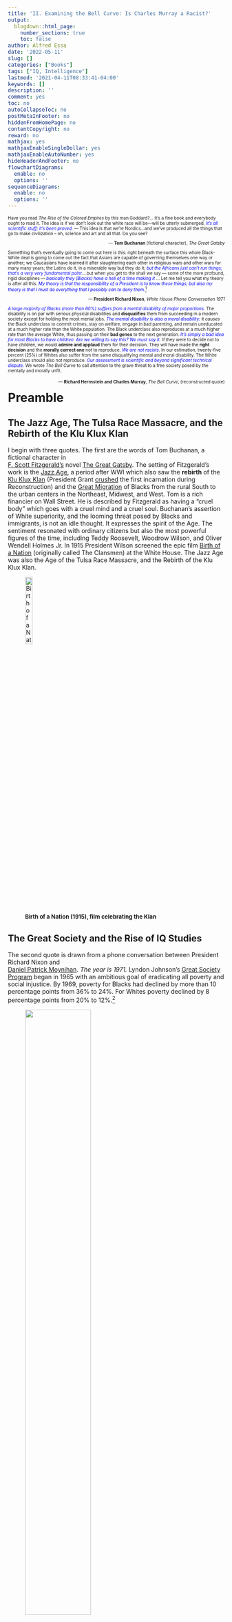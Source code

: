 ```yaml
---
title: 'II. Examining the Bell Curve: Is Charles Murray a Racist?'
output:
  blogdown::html_page:
    number_sections: true
    toc: false
author: Alfred Essa
date: '2022-05-11'
slug: []
categories: ["Books"]
tags: ["IQ, Intelligence"]
lastmod: '2021-04-11T08:33:41-04:00'
keywords: []
description: ''
comment: yes
toc: no
autoCollapseToc: no
postMetaInFooter: no
hiddenFromHomePage: no
contentCopyright: no
reward: no
mathjax: yes
mathjaxEnableSingleDollar: yes
mathjaxEnableAutoNumber: yes
hideHeaderAndFooter: no
flowchartDiagrams:
  enable: no
  options: ''
sequenceDiagrams:
  enable: no
  options: ''
---
```


<font size=1>

Have you read *The Rise of the Colored Empires* by this man Goddard?... It's a fine book and everybody ought to read it. The idea is if we don't look out the white race will be---will be utterly submerged. <span style="color:blue;">*It's all scientific stuff; it's been proved.*</span> --- This idea is that we're Nordics...and we've produced all the things that go to make civilization -- oh, science and art and all that. Do you see? 

[--- **Tom Buchanan** (fictional character), *The Great Gatsby*]{style="float:right"}

|
|

Something that's eventually going to come out here is this: right beneath the surface this whole Black-White deal is going to come out the fact that Asians are capable of governing themselves one way or another; we Caucasians have learned it after slaughtering each other in religious wars and other wars for many many years; the Latins do it, in a miserable way but they do it; <span style="color:blue;">*but the Africans just can't run things; that's a very very fundamental point*</span>....but when you get to the shall we say --- some of the more profound, rigid disciplines --- <span style="color:blue;">*basically they (Blacks) have a hell of a time making it*</span> ... Let me tell you what my theory is after all this. <span style="color:blue;">*My theory is that the responsibility of a President is to know these things; but also my theory is that I must do everything that I possibly can to deny them.*</span>^[Nixon talking about IQ tests and other things, https://www.youtube.com/watch?v=PwXOEFK6Swo&t=995s] 

[--- **President Richard Nixon**, *White House Phone Conversation 1971*]{style="float:right"}

|
|

<span style="color:blue;">*A large majority of Blacks (more than 60\%) suffers from a mental disability of major proportions*</span>. The disability is on par with serious physical disabilities and **disqualifies** them from succeeding in a modern society except for holding the most menial jobs. <span style="color:blue;">*The mental disability is also a moral disability:*</span> it *causes* the Black underclass to commit crimes, stay on welfare, engage in bad parenting, and remain uneducated at a much higher rate than the White population. The Black underclass also reproduces at a much higher rate than the average White, thus passing on their **bad genes** to the next generation.<span style="color:blue;"> *It's simply a bad idea for most Blacks to have children. Are we willing to say this? We must say it.*</span> If they were to decide not to have children, we would **admire and applaud** them for their decision. They will have made the **right decision** and the **morally correct one** not to reproduce. <span style="color:blue;">*We are not racists*</span>. In our estimation, twenty-five percent (25\%) of Whites also suffer from the same disqualifying mental and moral disability. The White underclass should also not reproduce. <span style="color:blue;">*Our assessment is scientific and beyond significant technical dispute.*</span>  We wrote *The Bell Curve* to call attention to the grave threat to a free society posed by the mentally and morally unfit.

[--- **Richard Herrnstein and Charles Murray**, *The Bell Curve*, (reconstructed quote)]{style="float:right"}
</font>

# Preamble

## The Jazz Age, The Tulsa Race Massacre, and the Rebirth of the Klu Klux Klan

I begin with three quotes. The first are the words of Tom Buchanan, a fictional character in <br>[F. Scott Fitzgerald's](https://en.wikipedia.org/wiki/F._Scott_Fitzgerald) novel [The Great Gatsby](https://en.wikipedia.org/wiki/The_Great_Gatsby). The setting of Fitzgerald's work is the [Jazz Age](https://en.wikipedia.org/wiki/Jazz_Age), a period after WWI which also saw the **rebirth** of the [Klu Klux Klan](https://en.wikipedia.org/wiki/Ku_Klux_Klan) (President Grant [crushed](https://www.historynet.com/grant-takes-klan.htm) the first incarnation during Reconstruction) and the [Great Migration](https://www.history.com/topics/black-history/great-migration) of Blacks from the rural South to the urban centers in the Northeast, Midwest, and West. Tom is a rich financier on Wall Street. He is described by Fitzgerald as having a "cruel body" which goes with a cruel mind and a cruel soul. Buchanan's assertion of White superiority, and the looming threat posed by Blacks and immigrants, is not an idle thought. It expresses the spirit of the Age. The sentiment resonated with ordinary citizens but also the most powerful figures of the time, including Teddy Roosevelt, Woodrow Wilson, and Oliver Wendell Holmes Jr. In 1915 President Wilson screened the epic film [Birth of a Nation](https://en.wikipedia.org/wiki/The_Birth_of_a_Nation) (originally called The Clansmen) at the White House. The Jazz Age was also the Age of the Tulsa Race Massacre, and the Rebirth of the Klu Klux Klan.

![<font size=2>**Birth of a Nation (1915), film celebrating the Klan**</font>](images/birthofanation.jpg){width=20%}

## The Great Society and the Rise of IQ Studies

The second quote is drawn from a phone conversation between President Richard Nixon and <br>[Daniel Patrick Moynihan](https://en.wikipedia.org/wiki/Daniel_Patrick_Moynihan). *The year is 1971.* Lyndon Johnson's [Great Society Program](https://en.wikipedia.org/wiki/Great_Society#:~:text=The%20Great%20Society%20was%20a,to%20represent%20his%20domestic%20agenda.) began in 1965 with an ambitious goal of eradicating all poverty and social injustice. By 1969, poverty for Blacks had declined by more than 10 percentage points from 36\% to 24\%. For Whites poverty declined by 8 percentage points from 20\% to 12\%.^[https://en.wikipedia.org/wiki/Poverty_in_the_United_States] 

![<font size=2></font>](images/povertyrate.png){width=60%}

By 1970, however, the Great Society began to lose momentum.  Escalation of the Vietnam began to redirect funds away from domestic programs to the war effort. Richard Nixon assumed the Presidency in 1969, having vowed, among other things, to roll back the "overreach" of the Great Society.^[https://www.history.com/topics/1960s/great-society] During this time the conservative backlash against the Great Society began to receive intellectual firepower with the publication of [Arthur Jensen's](https://en.wikipedia.org/wiki/Arthur_Jensen) (UC Berkeley) and [Richard Herrnstein's](https://en.wikipedia.org/wiki/Richard_Herrnstein) (Harvard) work on IQ.^[Jensen Arthur, (1969). How much can we boost IQ and scholastic achievement? Harvard Educational
Review 39, 1-123.] ^[Herrnstein, Richard. (1971) IQ in the Meritocracy. Atlantic Monthly]

> Jensen and Herrnstein suggested that there are likely to be <span style="color:blue;">**limits to equality**</span> due to <span style="color:blue;">**inherent IQ differences**</span> among the races.</p> 

Nixon's phone call with Moynihan occurs against this backdrop. Nixon has just read Richard Herrnstein's [article](https://cdn.theatlantic.com/assets/media/files/sept_1971_-_herrnstein_-_i.q..pdf) on IQ, which appeared in the [Atlantic](https://www.theatlantic.com/) in 1971. Atlantic's editors preface the article with the remark that the "albeit painful" discussion of race and intelligence is "important because **social legislation** (emphasis mine) must come to terms with **actual human potentialities** (emphasis mine), painful because the actualities are sometimes not what we vainly hope." In the course of the phone conversation it's clear that Nixon is thinking: 'Blacks are inferior to Whites and there are **hard limits** to what we can achieve with social policy and programs of the Great Society.' (**Note**: Moynihan was a staunch advocate of social justice and his views are complex. See Joel Klein's [recent piece](https://www.nytimes.com/topic/person/daniel-patrick-moynihan) in NY Times.)

## The Bell Curve as Intellectual Brutalism

The third quote from *The Bell Curve* is **not** an actual quote. It is a **reconstruction**. I have tried to distill into a single paragraph the upshot of *The Bell Curve's* view on race and intelligence. In this essay I hope to persuade the reader that *The Bell Curve's* views on race is even more radical than what is commonly supposed. 

><span style="color:blue;">The Bell Curve is brutalism masquerading as science: a ideological blueprint for suppressing Blacks and the powerless of all races.</span>


It will take several extended posts to  lay bare the *The Bell Curve*'s logic of brutality. Having said that, I believe TBC should be studied, not silenced. We learn from being exposed to bad ideas, not just good ones. Murray should be allowed to present his views freely. But he should also be pushed to speak in forums that promote real debate. *The Bell Curve* is wrong, but not obviously wrong. Until the nature of its errors are understood and exposed, it will continue to gain adherents.


(**Note**: An accessible version of TBC is in Murray's talk [The Bell Curve Revisited & Q&A](https://youtu.be/tNJYW2VfLw8). It's also one of the few moments when Murray lets his guard down and tells us exactly what he means. His views on "dysgenesis" and the problems associated with the "underclass" having too many children begins at 25:00. Most of the language I use in the reconstructed quote can be found in the YouTube video.)

![**Charles Murray: The Bell Curve Revisited & Q&A**](images/murraytalk.png){width=40%}

# Introduction

In a [previous post]() I summarized the argument of The Bell Curve (TBC) as a set of ten propositions. My primary objective in the series of posts is to evaluate TBC's *technical argument*, particulary its use of the National Longitudinal Survey of Youth 1979 ([NLSY79](https://www.bls.gov/nls/nlsy79.htm)) *dataset*. 

But before turning to the technical analysis proper (reserved for future posts), we need to work through a number of key concepts and distinctions. At this stage, our goal should be to *understand the argument* and *claims* of TBC. Our guide will be the maxim that the task of understanding precedes the task of criticism. 

# Controversy

*The Bell Curve* is *controversial* because it equates intelligence with IQ. But TBC is *doubly controversial* because of its view of race. 

A number of critics have dismissed TBC as racist pseudo-science.^[Graves Jr, Joseph L., and Amanda Johnson. "The pseudoscience of psychometry and the bell curve." Journal of Negro Education (1995): 277-294.] ^[Siegel, Eric. "The Real Problem wit Charles Murray and "The Bell Curve". Scientific American. April 12, 2017. https://blogs.scientificamerican.com/voices/the-real-problem-with-charles-murray-and-the-bell-curve/] ^[Turkheimer, Eric, Paige Harden, Kathryn, and Richard E. Nisbett. Charless Murray is once again peddling  junk science about race and IQ. https://www.vox.com/the-big-idea/2017/5/18/15655638/charles-murray-race-iq-sam-harris-science-free-speech] Academic scholars have found deep flaws but have mostly moved on, not because the subject matter of race and intelligence is "taboo", but from fatigue and exasperation. Even before the appearance of TBC, the eminent statistician and geneticist [Oscar Kempthorne](https://en.wikipedia.org/wiki/Oscar_Kempthorne) remarked that in discussions of the nature-nurture controversy "there is so much garbage interwoven with objective reasoning, that the reader can only be thoroughly perplexed. There have been 'gutter' polemics, emotional and irrational discourse to the extent that the rational portion of the scientific world tends to 'switch-off'."^[Oscar Kempthorne, Biometrics, Vol 34. No. 1 (Mar. 1978), pp. 1-23] 

![<font size=1>**Oscar Kemptorne** *Iowa State Statistical Laboratory</font>](images/Kempthorne.jpg){width=25%}

Kempthorne was writing in 1978, two decades *before* TBC. As an academic scholar of the first rank, Kempthorne did not "switch off". His invited paper in **Biometrics**, *Logical, Epistemological and Statistical Aspects of Nature-Nurture Data Interpretation* remains one of the best technical accounts of the abuses of IQ in hereditarian studies. Kempthorne's blistering tone is unusual for a scientific paper. He concludes the paper by noting that "mere observational studies **can easily lead to stupidities** (emphasis mine), and it is suggested that this has happened in the heredity-IQ arena." 
And "the making of unjustifiable assertions on inferiority of some races is obviously and naturally insulting, and our black population, for instance, is entitled to be very angry."^[Kempthorne, Ibid.] 

## Defenders of the Bell Curve Faith

If most academic scholars have "switched off", TBC continues to gain new adherents, particularly among a vanguard of influential internet intellectuals. 

In "A Tale of Two Bell Curves" ([Quillette,2017](https://quillette.com/)), Winegard and Winegard write, for example, that: "most of its (TBC) contentions are, in fact, **perfectly mainstream** and accepted by **most relevant experts**."^[Winegard, Bo and Ben Winegard. "A Tale of Two Bell Curves." March 27, 2017. https://quillette.com/2017/03/27/a-tale-of-two-bell-curves/] Winegard and Winegard's piece is well written and makes a strong case for a sympathetic reading of TBC. They conclude that there are "two versions of *The Bell Curve*. The first is a disgusting and bigoted fraud. The second is a judicious but provocative look at intelligence and its increasing importance in the United States. The first is a fiction. And the second is the real *Bell Curve*."

The well-known journalist and blogger Andrew Sullivan's adulation of Murray and TBC is well known. According to Sullivan, "The book...**still holds up** as one of the **most insightful and careful** of the last decade."^[Sullivan, Andrew. ]. As *The New Republic's* (TNR) editor in the early 1990s, Sullivan published excerpts from TBC along with a set of criticisms. Sullivan has continued to defend Murray fiercely: "Where I do draw the line is the attempt to **smear legitimate conservative ideas** and **serious scientific arguments** as the equivalent of peddling white supremacy and bigotry”.

![<font size=1>**Andrew Sullivan**, photo by Trey Ratcliffe </font>](images/AndrewSullivan.jpg){width=30%}

Sullivan approval of TBC as expressing "serious scientific arguments" is bizarre. He doesn't seem to have read the work. If he has, he has not absorbed TBC's core thesis when it comes to Blacks. In his exchange with Ta-Nehisi Coates, Sullivan writes: "No one is arguing 'that black people are dumber than white', **just** (emphasis mine) that the distribution of IQ is **slightly** (emphasis mine) different among different racial populations."^[Atlantic, November 28, 2011]. In statistics one standard deviation in IQ is not "slight", it's monumental. TBC doesn't argue that Blacks are dumber than Whites. Murray and TBC argue that Blacks are **substantially dumber** than Whites. TBC doesn't argue *just* that there is a slight difference in distributions. TBC's logic leads to the position that more than 60\% of Blacks **should not reproduce** because they carry bad genes. Sullivan also blithely severs the *explicit* connection between intellectual inferiority and moral inferiority in TBC: "For me, intelligence is a curse as well as a blessing --- and it has as much salience to my own sense of moral worth as my blood type." I will argue that in *The Bell Curve* intelligence and moral worth are **inextricably** linked. See **Proposition** 5 below.

> <span style="color:blue;">When it comes to race, *The Bell Curve's* core thesis is that Blacks are substantially (not slightly) inferior to Whites mentally, morally, and politically.</span>


In a recent article in [Law and Liberty](https://lawliberty.org/), Helen Dale writes that "ordinary members of the public often think it’s (*The Bell Curve*) been debunked (**it hasn’t**))"^[Helen Dale, The Coming War over Intelligence. https://lawliberty.org/the-coming-war-over-intelligence/] Dale shares her experiences with having a "freakishly high" IQ. She goes on to advocate an arms race to research "the genetic basis of human inequality ... with honesty and rigour and humanity" since "the authoritarian states will get there first, and they have far fewer scruples." The direction is clear: since inequality is due primarily to genes and genes can be manipulated technologically, why not eliminate people with low IQ through selective breeding? "Molecular genetics is concerned with *what combination* of genes *cause* intelligence differences. As Richard Dawkins once commented, the problem with eugenics isn’t that it doesn’t work, but that it does."^[Helen Dale. Ibid.] Dale, "of course", does not advocate eliminating those with "low IQ" by **coercion**. Those with "high IQ", such as Dale, want to give those with "low IQ" the **choice** of altering their genes and the genes of their offspring. Richard Haier, editor-in-chief of the Journal Intelligence and Emeritus Professor of Psychology, writes: "If we can change environments or genes to increase IQ in individuals, we have a moral obligation to do so because more intelligence is better than less."^[https://quillette.com/2017/06/11/no-voice-vox-sense-nonsense-discussing-iq-race/] Murray also looks forward gleefully to the prospects of genetic alteration as a way of overcoming "dysgenesis", a state of affairs where the cognitive underclass reproduces at a much higher rate than the cognitive elite. 

Sam Harris, author and podcast host, has seized the mantle of TBC and is now one of its most ardent defenders. A neuroscientist by training, Harris has dedicated several podcasts on the topic. Harris states: "the most controversial passages in the book struck me as **utterly mainstream** with respect to the science at this point. They were mainstream at the time he wrote them and they’re **even more mainstream today.**"^[Making Sense Podcast #73 - Forbidden Knowledge. A Conversation with Charles Murray. April 22, 2017. https://samharris.org/podcasts/forbidden-knowledge/]  According to Harris, the main contentions of TBC are **"all facts"** and "there is almost nothing in psychological science for which there is more evidence than these claims."^[Harris podcast. #72. Forbidden Knowledge. https://samharris.org/podcasts/forbidden-knowledge/] 

![<font size=1>**Sam Harris**, photo by Christopher Michel</font>](images/Sam_Harris.jpg){width=25%}


Harris also attacks TBC's critics as a malign force intent on *defamation* and *intimidation*: "I find the dishonesty and hypocrisy and moral cowardice of Murray's critics shocking." "One rarely encounters a fair reading of Murray. Whenever you see discusions of TBC you can be sure that the authors felt under immense pressure to dismiss it and they end up ignoring much of what Herrnstein and Murray actually wrote. And they argue in very sloppy ways against the concept of general intelligence. And this sloppiness still has the effect of being **defamatory**." According to Harris, Charles Murray is the "intellectual who has been treated the most unfairly in my lifetime."^[Harris podcast. #72. Forbidden Knowledge. https://samharris.org/podcasts/forbidden-knowledge/]


Murray himself describes TBC as a **"relentlessly moderate work"**, while denouncing its critics, particularly academic critics, as "hysterical", "cowardly", "vicious", and "corrupt".^[‘The Bell Curve’ 20 years later: A Q&A with Charles Murray. October 2014. https://www.aei.org/economics/bell-curve-20-years-later-qa-charles-murray/] According to Murray, the theses of TBC are all "**settled science**". Academic scholars are "cowards" because they accept the conclusions privately, but can't and won't acknowledge it publicly. 

Murray's newest book ["Facing Reality"](https://www.amazon.com/Facing-Reality-Truths-about-America-ebook/dp/B08PL6C4RQ/ref=sr_1_2?dchild=1&keywords=charles+murray&qid=1619277746&sr=8-2) is set to appear on June 15th, 2021. We can fully expect that it will repeat and double down on TBC's argument. Murray promises to explicate "Two Truths about Race in America". "The charges of white privilege and systemic racism that are tearing the country apart **fIoat free of reality** (emphasis mine). Two known facts, **long since documented beyond reasonable doubt** (emphasis mine), need to be brought into the open and incorporated into the way we think about **public policy** (emphasis mine): American whites, blacks, Hispanics, and Asians have different violent crime rates and different means and distributions of cognitive ability. The allegations of racism in policing, college admissions, segregation in housing, and hiring and promotions in the workplace ignore the ways in which the problems that prompt the allegations of systemic racism are driven by these two realities." In short, according to Murray, there is no systematic racism in America. If only everyone understood that it's all about IQ, we can begin to craft a rational social policy.

*Facing Reality* is listed in [Amazon](https://www.amazon.com/) as the *#1 New Release* in "**Education Policy**". 

> <span style="color:blue;">Twenty-five years after its publication, *The Bell Curve* is very much alive.</span>

## An Artful Narrative in Defense of The Bell Curve

The technical argument of *The Bell Curve* relies on two statistical methods: [factor analysis](https://en.wikipedia.org/wiki/Factor_analysis) and <br>[linear regression](https://en.wikipedia.org/wiki/Linear_regression). Factor analysis is used to justify "g" or the concept of *general intelligence*. Our lives are inundated with tests. Why should we care particularly about IQ tests?  We should care about IQ tests, according to TBC, because it measures **something real** called "g". It's "g" which **causes** differences in results on IQ tests. When Sam Harris states that the core theses of TBC are **all facts**, the prime fact is the reality of "g". How is the reality of "g" established  *scientifically*? It is through **factor analysis**. 

If "g" is the primary force behind intelligence, it is also held to be the latent cause behind most of the **outcomes** we care about in life. **This includes moral outcomes**. The wealthy are wealthy *because* they have more "g". The poor are poor *because* they have less "g". Less crimes are committed by smart people **because** they have more "g". More crimes are committed by dumb people *because* they have less "g". What connects intelligence as "g" *scientifically* to these outcomes? **Regression**. In TBC regression is used to justify the association of IQ with social and moral outcomes. 

The statistician and philosopher of science Clark Glymour crisply summarizes the structure of the causal argument in TBC as:

>There are two parts to the **causal argument** of *The Bell Curve*. One part argues that there is a feature of people, general intelligence, that is principally responsible for how people perform on IQ tests. The other part argues that this feature, as measured by IQ tests, causes a lot of other things. The first part is argued by appeal to factor analysis; the second part by appeal to regression.^[Clark Glymour. The Mind's Arrow: Bayes Nets and Graphical Causal Models in Psychology.]

Because the layman is not likely to be familiar with either technique, Murray and his defenders have constructed an artful narrative around TBC. It runs something like this:

- Investigating **whether** there are racial differences in intelligence is legitimate scientific inquiry. 

- **If** there are racial differences, then it is **reasonable** to suggest that **some** portion of the difference is due to heredity.

- To suggest otherwise is to accept the **blank slate hypothesis**, the idea that differences or variances in outcome are due **entirely** to the environment and that genes play no role.

Each proposition, taken singly or taken together, is plausible and reasonable on its face. 

The first proposition positions Murray as a modern-day Galileo taking on contemporary<br> [Cardinal Bellarmines](https://en.wikipedia.org/wiki/Robert_Bellarmine) and the "woke" Inquisition. Murray's image as an anti-woke warrior and champion of free inquiry gets burnished each time he is [blocked from speaking](https://www.theatlantic.com/politics/archive/2017/03/middlebury-free-speech-violence/518667/) at places like Middlebury College. Despite the occasional "cancellation", which is be abhorred, Murray remains omnipresent on speaking tours and interviews with fawning hosts. Murray has never had to defend his views in a **true debate**. Nor has he published anything of note in peer reviewed journals. [Martin Rein](https://news.mit.edu/2017/martin-rein-longtime-professor-urban-studies-and-planning-dies-1115) (MIT) and [Christopher Winship](https://sociology.fas.harvard.edu/people/christopher-winship) (Harvard) describe Murray as a "policy enterpreneur" (a term was coined by Paul Krugman), someone who peddles their favored policy solution bypassing academic peer-review while enjoying funding by extra-academic policy institutions.^[Martin Rein and Christopher Winship. "Policy Entrepeneurs and the Academic Establishment: Truth and Values in Social Controversies.]

The second proposition of the artful narrative is cleverly stated as a bounded hypothetical. The hypothetical suggests that TBC's motive is purely scientific investigation: "We are **not** saying **that there are** racial differences, but **if** there are ...." The pure inquiry is not only hypothetical but operates with built-in safeguards erring on the side of "moderation": "**If** there are racial differences, then surely **some** of it is **likely** to be due to genes." 

Murray makes a great deal of the following quote from TBC as defense of his "moderate" views:

>"If the reader is now convinced that either the genetic or environmental explanation has won out to the
exclusion of the other, we have not done a sufficiently good job of presenting one side or the other. 
It seems highly likely to us that both genes and the environment have something to do with racial
differences. What might the mix be? We are **resolutely agnostic** on that issue; as far as we can 
determine, the evidence does not yet justify an estimate. (TBC, p. 311)"

What could be more humble and moderate than that? Why the **"moral panic"** (Sam Harris' phrase)?  Why the kerfuffle?  We are **merely** investigating **if** genes play **some** role in explaining **possible** differences. Blacks chill. Liberals chill. Woke chill. Everyone chill.

The third proposition in the artful defense is the cleverest of all. The charge of "Blank Slateism" is now a common rhetorical ploy by TBC's defenders to preempt any and all criticism. The term *blank slate* or *tabula rasa* was used by the philosopher [John Locke](https://en.wikipedia.org/wiki/John_Locke) in his philosophical defense of empiricism. But the phrase has been popularized by the Harvard cognitive scientist [Steven Pinker](https://en.wikipedia.org/wiki/Steven_Pinker) as a cudgel against liberals. Pinker argues that the dominant view of human nature, the one liberals rely on for their social and political agenda, is that nature is nothing and nurture is everything. Pinker heroically appears on the scene to set us straight. Pinker informs us, as if we didn't know it already, that Nurture is something but so is Nature. We thought we were "blank slates", but we are not. Pinker's grand idea is that an entire tradition of philosophical and political thought rests on an utterly stupid theory of human nature.

![<font size=1>**Stephen Pinker**</font>](images/StephenPinker.jpg){width=25%}

According to Pinker, everyone from Locke to Rousseau and Mill have fallen prey to the Blank Slate fallacy. Pinker has turned the strawman into a cottage industry of [Ted Talks](https://youtu.be/CuQHSKLXu2c) and even an [entire book](https://www.amazon.com/Blank-Slate-Modern-Denial-Nature/dp/0670031518/ref=tmm_hrd_swatch_0?_encoding=UTF8&qid=1621794297&sr=8-2). Locke. What a stupid guy. But we can forgive him for he lived in the 17th century,  whereas we moderns know all about cognitive science. Pinker seems to not to have read past the first page of Locke's Essay Concerning Human Understanding. Locke *begins* by describing the mind as a blank slate to suggest that we receive external sensations. But Locke *continues* by describing the **operations** of the mind, which also includes the amazing ability to *reflect* on its own operations. This generates "a new set of ideas, which I call 'ideas of reflection'. 


According to Pinker, Locke was a duffer when it came to his theory of knowledge and mind. But John Stuart Mill was a greater duffer because he "was perhaps the first to apply his blank-slate psychology to political concerns we recognize today."^[Steven Pinker, Blank Slate] Pinker cites the following passage from Mill to brand him as a blank-slater:

>"I have long felt that the prevailing tendency to regard all the marked distinctions of human character
as innate, and in the main indelible, and to ignore the irresistible proofs that by far the greatest 
part of those differences, whether between individuals, race, or sexes, are such as not only might
but naturally would be produced by differences in circumstances, is one of the chief hindrances to
the rational treatment of great social questions, and one of the greatest stumbling blocks to human
improvement..." (JS Mill)

Pinker's characterization of Mill as a blank-slater is also absurd. Mill was a preeminent social justice warrior, being one of the first champions, for example, of women's suffrage. No reasonable person, and certainly not Mill, believes that there are **no** biological differences between the sexes. Mill's *exact* words provide his own defense. In Mill's quote above "by far the greatest part of those differences" is not the **same as** "all differences". We need to remember that as a progressive philosopher, Mill was fighting against the rhetoric of innate differences which was used to subjugate women and to deny them any share of political power. *On the Subjection of Women*, Mill writes:

>I deny that any one knows or can know, the nature of the two sexes, as long as they have only been seen in their present relation to one another. **Until conditions of equality exist** (emphasis mine), no one can possibly assess the natural differences between women and men, distorted as they have been. What is natural to the two sexes can only be found out by allowing both to develop and use their faculties freely. (*Mill, On the Subjection of Women*)
 
Mill is a robust empiricist, not a blank slater. He is stating that we cannot **fully know** differences in capability between the sexes until women have been given **full opportunity** to develop their faculties *freely*. Anyone familiar with Mill's famous [Autobiography](https://www.penguinrandomhouse.com/books/261078/autobiography-by-john-stuart-mill/) knows that it is entirely premised in showing **how far** an individual can go with opportunity and disciplined education **given** one's **starting limitations**.

Following Pinker, Murray and his supporters use every opportunity to describe their opponents as "Blank Slaters". Murray writes, "On this score (i.e. advances in genetics), the roof is about to crash in on those who insist on a **purely environmental explanation** (emphasis mine) of all sorts of ethnic differences, not just intelligence."^[‘The Bell Curve’ 20 years later: A Q&A with Charles Murray. https://www.aei.org/economics/bell-curve-20-years-later-qa-charles-murray/] Andrew Sullivan invokes the Blank Slate as being "the most ludicrously untrue and yet suffocatingly omnipresent orthodoxy of our time."^[Andrew Sullivan. The Logic of Bell Curve Leftism. [https://andrewsullivan.substack.com/p/the-logic-of-bell-curve-leftism?utm_campaign=post&utm_medium=web&utm_source=twitter]]

In summary, the artful narrative defense of TBC preemptively pins critics into a corner. TBC's defenders argue: "We are not saying that **there are** racial differences. As scientific inquirers, we are **merely** investigating **whether** there are individual and group differences. And **if** there are differences, we are not arguing that it is **entirely** or even **primarily** genetic. We are only suggesting that **some** portion **might** be due to genes. Whereas **our opponents** want to attribute **all** differences to the environment."

## An Artful Deceit 

Upon examination, the artful defense of TBC is not artful, it's deceitful. By exercising it as their rhetorical strategy, TBC's defenders are guilty of both technical and moral deceit. What is the technical deceit? As mentioned above, TBC's argument relies on two statistical methods: factor analysis and regression. None of TBC's internet defenders so much as mention the technical methods, let alone evaluate it. How can that be? A search for "factor analysis" or "regression" in Winegard and Winegard, Sullivan, Dale, Harris, and Pinker's writings draw an utter blank. How can someone vouch for the science behind TBC without bothering to state the science or review it? 

So what do TBC's defenders think is the science behind TBC? *Psychometrics*. But what is psychometrics? A psychometrician creates tests. It's their day job and only job. To do their day job a psychometrician doesn't need to know anything about how the mind works nor anything about the nature of intelligence. Some psychometricians, however, have made it their night job to *speculate* about the nature of mind. The connection between psychometrics and a theory of the mind is, at best, loose and speculative. At worst, the connection is non-existent. Borsboom has published an extensive review of the lack of interplay between psychometrics and psychology. One of his conclusions: "However, we have not yet devoted attention to what may be the single most problem that faces psychometric modeling. This is the almost complete absence of strong psychological theory." 

Psychometricians create tests based on mathematical models. But mathematical models are a dime a dozen. Models are hypotheses. And a hypothesis is a conjecture about how the world might work. In the absence of a theory and the suggestion of future experiments, that's all they are: speculative.

Factor analysis as used by psychometricians is a valid statistical technique for creating tests. But as used by psychometricians factor analysis tells us absolutely nothing about the mind or the causes of intelligence. 

Let's put one of the claims side by side:

Claim 1: There is a g factor of cognitive ability on which individuals differ. 

"Despite abstruse debates about the structure of intelligence, most relevant experts now agree that there is indeed a g factor."


If the technical deceit were not bad enough, the moral deceit is worse. Murray and his defenders would have us believe that TBC is a "moderate" work. By what stretch of the imagination is it "moderate" to claim that the **greater part of an entire race** is **mentally, morally, and politically unfit** to serve as full members of a free society? How is it "moderate" to claim that the **greater part of an entire race** represents a **grave threat** to a free society? How is it moderate to claim that the **greater part of an entire race** is to fit to occupy only menial jobs?  How is it "moderate" to claim the **greater part of an entire race** should *not reproduce*?

The question to put to Sullivan, Dale, Harris, and all defenders of *The Bell Curve* is: 

>"Has Science established that the greater part of an entire race is mentally, morally, and politically unfit to be full members of a free society?" 

If you defend TBC, you own and need to defend this proposition.



# Two Key Propositions

In the rest of post I try to tease out the core argument of TBC using its own vocabulary. The argument of TBC rests on two key propositions. Among the ten propositions I stated as summarizing the argument of TBC, **Proposition 3** is the linchpin proposition. The entire edifice of TBC stands or falls with it.

> **Proposition 3**: IQ is the <span style="color: blue;">*primary cause*</span> of a range of social, economic, moral, and political outcomes. IQ also <span style="color: blue;">*explains*</span> and <span style="color: blue;">*predicts*</span> them.

As we already indicated, Regression is used to justify P3. My next post will be dedicated to examining its technical merits.  

We should note that **Proposition 3 (P3)** says nothing about race. But once we apply **P3** to different races, the consequences follow as a simple corollary. The consequence for Blacks is stated in **Proposition 5 (P5)**. 

> **Proposition 5**: Blacks *on average* are *substantially inferior* to Whites. <span style="color: blue;">Blacks on average are **substantially inferior** to whites **intellectually, morally and politically**</span>. Blacks on average are intellectually inferior to Whites because they score much lower (as much as one standard deviation) on cognitive tests than Whites. Blacks on average are morally inferior to Whites because IQ causes a full range of undesirable moral outcomes. The adverse outcomes include illegitimacy, criminality, welfare-dependency, drug addiction, bad parenting. Blacks on average are politically inferior to Whites because they lack the virtues required to govern and be governed in the full sense.



# Cognitive Classes, Race, and Social Behaviors


Herrnstein and Murray (HM) state boldly in the preface that most social science sees the world through a "glass darkly, indeed to grope with **symptoms instead of causes** (emphasis mine), to stumble into supposed remedies that have no chance of working." (p. xxiii) Their aim in writing TBC is to illuminate the "central challenges facing democratic societies" by revealing the *causal mechanisms* underlying a broad set of social phenomena. 

It is noteworthy that HM use the language of *"causality"* throughout the work. Part II, which is the center piece of TBC, begins with an analysis of poverty: "We begin with poverty because it has been so much at the center of concern about social problems. We will be asking, "**What causes poverty**" (emphasis mine) focusing on the role that cognitive ability might play." (p.127) TBC's statistical justification of **P3** rests on regression: "Regression analysis tells how much each **cause** (emphasis mine) actually affects the result, taking the role of all the other hypothesized causes into account -- an enormously useful thing for a statistical procedure to do, hence its widespread use." (p. 122) This is a sloppy and misleading statement. Regression analysis does no such thing. At best, reveals **possible causes** and the weights associated with those possible causes if a whole set of assumptions are true. *Regression* leads to *hypothetical causes* in the same way that *exploratory factor analysis* leads to *hypothetical causes*.  

Why is this important?  In a court of law there are different standards of evidence. Civil cases typically require *preponderance of the evidence* or *clear and convincing evidence*. Criminal cases require a higher burden of proof, namely *proof beyond a reasonable doubt*. By using the language of causality, *The Bell Curve* sets the highest bar for  We will see that it fails to deliver even a low standard of evidence based on *correlation* and *prediction*.

We are getting ahead of ourselves. Let's return to our understanding of TBC's argument.

A **cognitive class** is the basic unit of analysis in TBC. What is a cognitive class? Cognitive classes correspond to *different levels* of cognitive ability. In TBC cognitive ability is synonymous with IQ. High cognitive ability (high IQ) is associated with positive outcomes and low cognitive ability (low IQ) with negative outcomes. This leads to two key questions in interpreting TBC:

>**Key Question 1:** What defines a <span style="color: blue;">cognitive class</span>? 

>**Key Question 2:** What is the <span style="color: blue;">relationship</span> between cognitive classes and social behaviors? 


Murray has stated repeatedly and consistently that the issue of race is secondary to TBC's main thesis. The chapter on race (Chapter 13) was included "for the sake of completeness" (my paraphrase). But this pronouncement about race as a mere corollary to the main thesis has something of an [Archie Bunker](https://en.wikipedia.org/wiki/Archie_Bunker) quality to it. 

![*Archie Bunker* as played by Carroll O'Connor](images/ArchieBunker.jpg){width=30%}
 

Archie Bunker is a character in a popular 70s sitcom [All in the Family](https://en.wikipedia.org/wiki/All_in_the_Family). Archie is a bigot but is friendly with a young black man named "Lionel". Because of his friendship with Lionel, Archie doesn't view himself as a racist: "How can I possibly be a racist if I am a friend and mentor to Lionel?" There is a twin form to the Archie Bunker defense: "I am not a racist because although most Blacks are shifty and lazy, I also believe that some Whites are also."

Although race does not play a role in the *principal argument* of TBC (it appears as a corollary), its *conclusions* about race are profound and devastating. 

This leads to a third key question, which is also the main focus of this post:

> **Key Question 3:** What is the relationship between <span style="color: blue;">race</span> and <span style="color: blue;">cognitive class</span>?


Understanding TBC requires, therefore, an understanding the relationship among three concepts. 
<center>
![**Figure 1: TBC Triad**](images/tbctriangle.png){width=50%}
</center>
 

In this post I examine **Key Questions 1** and **3**. I address **Key Question 2** in the next post as part of the technical data analysis. 
 
 
# Plato's Republic, Tripartite Structure of Cognitive Classes


It can be said that Western political philosophy begins with Plato's [Republic](https://plato.stanford.edu/entries/plato-ethics-politics/). Plato's work is "first" in two important senses. It is first in the sense that it stands at the beginning of a long tradition of thought which examines the nature, scope, and limits of government. The tradition includes Hobbes, Locke, Rousseau, Mill, Rawls, and others. But Plato's work is first in another sense. It squarely places the **nature of justice** as the *first question* of politics. 

In the course of the dialogue, Plato postulates that a **just society** arises from a division among **three classes**: *Rulers, Soldiers, and Producers*.  The *Guardians*, also known as Philosopher/Kings, rule the city. The *Soldiers* ensure safety and stability of the city from internal and external threats. The *Producers*, who form the majority of citizens, grow food and create others goods required by all. Each class has its own distinct *Virtue*.  Justice, as a Virtue, *emerges* as a proper balance among the different classes.

![*Plato's Republic, late 9th century, Paris, Bibliothèque Nationale*](images/Republic.jpg){width=30%}

What is the relevance of the *Republic* for undertanding *The Bell Curve*? 

> Although presented in the guise of science, *The Bell Curve* is primarily a political work and intented as a blueprint for public policy. 

*The Bell Curve's* is a political work insofar as it presents a **model of society**. Similar to Plato's *Republic*, the model has a tripartite structure consisting of an **upperclass**, a **middleclass**, and an **underclass**. The upperclass creates knowledge and wealth. It is a *natural aristocracy* based on IQ. The middleclass forms the majority of citizens. It supports, maintains and enjoys the fruits of the economy. The underclass is mostly a drag on society. It is the primary source of chaos, crime, and instability. 

Unlike Plato's *Republic*, where each class plays a positive role in the overall well being of the city, the underclass poses a **permanent threat**. For political and humane reasons, the underclass can never be eliminated. However, its dangers to society must be mitigated and contained (to borrow a phrase from [George Kennan](https://en.wikipedia.org/wiki/George_F._Kennan)). According to Murray, "Everything I am saying about the relationship between IQ to social problems and social stratification impinges on our ability to function as a free society..it gets harder and harder to do it as the underclass grows."^[Murray, C. "The Bell Cure Revisited & Q&A". https://www.youtube.com/watch?v=tNJYW2VfLw8&t=1115s. 23:15 ] 

It cannot be emphasized enough that in *The Bell Curve*'s the three classes are **not** economic classes. Murray trades and profits from this ambiguity in his other works such as [Losing Ground](https://en.wikipedia.org/wiki/Losing_Ground_(book)) and [Coming Apart](https://en.wikipedia.org/wiki/Coming_Apart_(book)). The three cognitive classes do not arise out of economic and social arrangements but reflect the **natural order** of things, one based on IQ.  

Cognitive stratification in TBC means, therefore, that there are three **natural classes** based on IQ. Herrnstein and Murray (HM) repeatedly emphasize that TBC is concerned with the two extremes or tails of the IQ distribution. We will see what this means soon, but HM are referring to the *upperclass* and the *underclass*. 

In HM's version of the Republic the underclass embodies **vice**. Its members are an ineradicable source of instability and chaos. The upperclass embodies **virtue**. Its members possess intellectual virtues to advance knowledge and innovation, but also the moral virtues to ensure strong communities and good government.

> In *The Bell Curve* the upperclass is <span style="color: blue;">**virtuous**</span> and the underclass is <span style="color: blue;">**vicious**</span>. 

Following its traditional meaning, to be virtuous means prone to committing virtuous acts and to be vicious means prone to committing vicious acts. Because it is central to understanding TBC, I come back to this point about virtues and vices in **Sections 8** and **9** below.

# IQ and its Properties

We turn now to one of our key questions: *What is a cognitive class and how is it determined?* 


## IQ is an Ordinal Number

First, IQ is an ordinal number. Not all numbers are ordinal numbers. My number in a lottery, for example, is not an ordinal number. Each ticket in the lottery pool is "mapped" to a person, much like a hook on a coat rack.  The numbers are not ranked and there is no advantage in having a smaller or larger number.  

By contrast, the number I am assigned in a queue is an ordinal number. The number determines the *order* in which someone I be served.  We can think of ordinal numbers, therefore, as being laid out on some scale such as a number line. See **Figure 2**.  As an ordinal number, each person's IQ has a position or *rank* relative to others on the scale. This might appear to be a minor point, but it is essential for understanding some of IQs other characteristics.

![**Figure 2:** IQ as a Ranking](images/rugplot.png) 

## IQ is Distributed

Second, IQ has a distribution. This means that although each person's IQ score falls on a scale, the scores are not evenly placed. By convention, the number 100 stands in the middle of the IQ scale. As we move away from the middle in either direction, there are fewer and fewer values. If we record the IQ scores as a set of tick marks on a number line, **Figure 2** shows the placement of each score but also the uneven nature of the spacing. The further we move away from the center the fewer the tick marks.

## IQ follows a Gaussian Distribution

Third, although IQ is not distributed evenly, the pattern of tick marks is not random. The spacing of numbers follows a well-defined numerical pattern. We can visualize the pattern using a two-dimensional visualization called a histogram (**Figure 3**.) A histogram can be thought of as a *series of bins* placed alongside the scale. The width of the bin (x-axis) indicates a range of values for some quantity of interest, such as IQ. The height of the bin (y-axis) indicates the count or the number of individuals that fall in that range. We can see, for example, that there are more people in the bin which spans 90 - 100 than the bin for 130-140.

![**Figure 3:** Histogram](images/histogram.png) 

As we increase the number of samples in the distribution the shape of the histogram begins to take on the characteristic shape of a "Bell Curve", as shown in **Figure 4**. In statistics this pattern is called a Gaussian, named after the famous German mathematician Carl Friedrich Gauss. 

![**Figure 4:** Gaussian Distribution](images/kde.png) 

## Calculate Percentages from Distribution

Fourth, the shape of the distribution allows us to calculate precisely the *proportion* of people who fall within any arbitrary range for the quantity of interest, such as IQ. The proportion of people who fall in a certain range of IQ, for example, is the area under the curve for that range. If we draw from a large enough sample of individuals, we see in **Figure 5** for example, that 50% of the population (yellow) will have a score between 90 and 110 and 25% of the population will have an IQ in the range of the two tails (red and green). 

>**Key Idea**: The shape of the distribution allows us to calculate <span style="color: blue;">percentages</span> of people falling within a certain IQ range. 

How are these percentages derived? The area under the curve represents percentages and can be calculated precisely using the tools of integral calculus.

![**Figure 5:** Gaussian Distribution and Percentages](images/cognitiveclasses1.png) 

In summary, IQ is an ordinal number assigned to each individual based on their performance on an IQ test. The distribution of IQ follows the characteristic shape of a Bell Curve, which means that most people's scores fall in the middle (yellow) while the rest are spread equally among the two tails (green and red). 

# Blacks and Whites: Racial Disparities

Now let's turn to the issue of race. While the percentages of the three classes in the general population is shown in **Figure 5**, it does not reflect the percentages for Blacks. **Figure 6** shows the historical performance of whites and blacks in IQ tests. Blacks have typically performed on average one standard deviation (15 points) less than Whites. In statistical terms this difference is quite large.

![**Figure 6:** IQ Distribution for Whites and Blacks](images/whitesblacksdist.png)

IQ tests have been developed and "normed" with whites as the majority population. Cognitive stratification, therefore, for the white population is the same as for the general population: 50% fall in the middle class; 25% form the under class; 25% in the upper class.

![**Figure 7:** Percentages for Blacks](images/cognitiveclasses2.png)

Cognitive stratification results for blacks, however, is radically different. It is shown in **Figure 7**. For Blacks, 63% of the population are in the underclass; 32% in the middle class; while only 5% in the upperclass. 

# Characteristics of the Underclass

According to *The Bell Curve*, there are three cognitive classes: upper, middle, and under. Each class has certain characteristics. What are the characteristics of the underclass? 

> **Underclass**: The underclass "lack brains". But they also suffer from a lack of energy, thrift, farsightedness, and determination.

|     "Of those who are in poverty some of it is due to "bad luck, of course", but poverty
|      is also due to "lack of energy, thrift, farsightedness, determination --- and brains." (p.129)   
\

|     "Statistically, smart men tend to be more farsighted than dumb men." (p.160)


> **Underclass**: The underclass is inherently incapable of finishing college or even high school.

|     "Youngsters from poor backgrounds with high IQs are likely to get through college these
|      days, but those with low IQs, even if they come from well-to-do backgrounds, are not." (p.143)
\

|     "It will come as no surprise to find that most high school dropouts have low intelligence."


> **Underclass:** The underclass is not capable of reaching even a basic level of educational proficiency.

|     "Specifically, critics of American education must come to terms with the reality that in a
|      universal education system, many students will not reach the level of education that most 
|      people view as basic." (p.436)

> **Underclass**: The underclass is chronically unemployable.

|     "However, for that minority of men who are either out of the labor force or unemployed, the
|      primary risk factor seems to be neither socioeconomic background nor education but low 
|      cognitive ability."
\

|     "The general principle is that the longer the period of unemployment, the more prevalent
|      is low IQ."

> **Underclass**: Interventions and resources directed at the underclass is wasted effort.

|     "Very high proportions of children already get prenatal care, nutrition, home environments,
|      and classrooms that are good enough to leave little room for measurable improvement." (p.190)
\

|     "In the metric of human suffering, increasing numbers of children are born into the conditions
|      we most deplore and the conditions that government is most helpless to affect." (p.519)

> **Underclass**: Bad parenting is endemic in the underclass.

|     "Incompetent mothers are highly concentrated among the least intelligent, and their numbers are
|      growing." (p.519)

> **Underclass**: The state of the underclass cannot be attributed to lack of education. Equality in education was achieved in the early 1960s.


|     "The Coleman report did not prove that educational reform is always futile, but that, on the whole,
|      America had already achieved enough objective equalization in its schools by 1964 so that it
|      was hard to pick up any effects of unequal school quality." (p.396)

> **Underclass**: Equalizing the quality of schooling is wasted effort since the underclass will not benefit.

|     "Equalizing the amount or objective quality of schooling in America cannot be counted on to
|      equalize cognitive ability much." (p.398)

> **Underclass:** The underclass reproduces at a much faster rate than the upperclass, diminishing the quality of the gene pool.


> ** The underclass suffer from a major disability similar to a serious physical disability.

To be born with a low IQ is a disability of major proportion.


> **Underclass:** The underclass ought not to reproduce.



# Characteristics of the Upperclass

> **Upperclass:** The upperclass is the primary engine of wealth creation, creativity and innovation.

|     "It needs to be said openly: The people who run the United States --- create its jobs, expand its
|      technologies, cure its sick, teach in its universities, administer its cultural and political
|      and legal institutions --- are drawn mainly from a thin layer of cognitive ability at the top. (p.418)
 


> **Upperclass:** The fate of the Republic depends on the upperclass.

|     "These gifted youngsters are important not because they are more virtuous or deserving but
|      because our society's future depends on them. The one clear and enduring failure of 
|      contemporary American education is at the high end of the cognitive ability distribution. (p.442)



serious physical disability 
> **Underclass:**  The underclass represent a permanent threat to a free society.

|     "Everything I am saying about the relationship between IQ to social problems and 
|      social stratification impinges on our ability to function as a free society.

# Conclusions

The Bell Curve tells a tale of two cities. In the language of TBC, the cities are the two tails of the distribution. The cognitive elite, those with an IQ greater than 110, create wealth, advance scientific knowledge, and practice moral virtue. They constitute the "natural aristocracy" for leading civil society and governing the Republic. The virtues of the cognitive elite stem primarily and almost exclusively from IQ. Education, tradition, culture, sentiment, and their cultivation, are of marginal importance. The cognitive underclass, those with an IQ less than 90, lack foresight, commit crimes, create disorder, reproduce promiscuously, abuse their families, and live off others. Again, the vices of the cognitive underclass stem primarily and almost exclusive from IQ. The cognitive class as a whole are virtuous. The cognitive underclass as a whole are vicious. When it comes to Black, sixty-three percent (63\%) are vicious and only five percent (5 \%) are virtuous. With a population of nearly 47 million Blacks in the US, some 29.6 million souls fall in the vicious category. According to *The Bell Curve*, nothing can be done to change that Fact. The stain is permanent and Science says it is so. "Everything I am saying about the relationship between IQ to social problems and social stratification impinges on our ability to function as a free society..it gets harder and harder to do it as the underclass grows." (Charles Murray)


